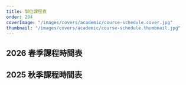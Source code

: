 ```yaml
---
title: 學位課程表
order: 204
coverImage: "/images/covers/academic/course-schedule.cover.jpg"
thumbnail: "/images/covers/academic/course-schedule.thumbnail.jpg"
---
```



## 2026 春季課程時間表

<Pdf
  url="/docs/course-schedules/Class-Schedule-2026-Spring.pdf"
  title="2025 春季課程時間表"
/>

## 2025 秋季課程時間表

<Pdf
  url="/docs/course-schedules/Class-Schedule-2025-Fall.pdf"
  title="2025 秋季課程時間表"
/>




